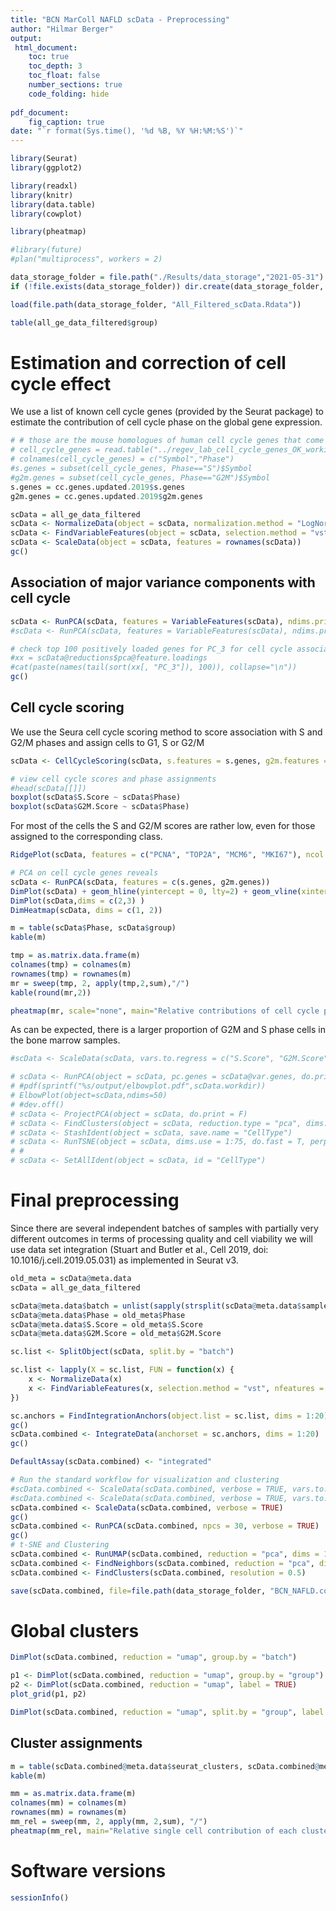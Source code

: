 ---
title: "BCN MarColl NAFLD scData - Preprocessing"
author: "Hilmar Berger"
output: 
 html_document:
    toc: true
    toc_depth: 3
    toc_float: false
    number_sections: true
    code_folding: hide
    
pdf_document:
    fig_caption: true
date: "`r format(Sys.time(), '%d %B, %Y %H:%M:%S')`"
---

```{r, message=FALSE}
library(Seurat)
library(ggplot2)

library(readxl)
library(knitr)
library(data.table)
library(cowplot)

library(pheatmap)

#library(future)
#plan("multiprocess", workers = 2)

data_storage_folder = file.path("./Results/data_storage","2021-05-31")
if (!file.exists(data_storage_folder)) dir.create(data_storage_folder, recursive=T)

```

```{r}
load(file.path(data_storage_folder, "All_Filtered_scData.Rdata"))

table(all_ge_data_filtered$group)
```
# Estimation and correction of cell cycle effect

We use a list of known cell cycle genes (provided by the Seurat package) to estimate the contribution of cell cycle phase on the global gene expression.

```{r}
# # those are the mouse homologues of human cell cycle genes that come with Seurat 
# cell_cycle_genes = read.table("../regev_lab_cell_cycle_genes_OK_working_with_phase.txt", sep="\t", header=F, stringsAsFactors = F)
# colnames(cell_cycle_genes) = c("Symbol","Phase")
#s.genes = subset(cell_cycle_genes, Phase=="S")$Symbol
#g2m.genes = subset(cell_cycle_genes, Phase=="G2M")$Symbol
s.genes = cc.genes.updated.2019$s.genes
g2m.genes = cc.genes.updated.2019$g2m.genes

```

```{r}
scData = all_ge_data_filtered
scData <- NormalizeData(object = scData, normalization.method = "LogNormalize", scale.factor = 1e4)
scData <- FindVariableFeatures(object = scData, selection.method = "vst")
scData <- ScaleData(object = scData, features = rownames(scData))
gc()
```

## Association of major variance components with cell cycle

```{r}
scData <- RunPCA(scData, features = VariableFeatures(scData), ndims.print = c(1:20), nfeatures.print = 20)
#scData <- RunPCA(scData, features = VariableFeatures(scData), ndims.print = c(1:100), nfeatures.print = 20)

# check top 100 positively loaded genes for PC_3 for cell cycle association in MSigDB
#xx = scData@reductions$pca@feature.loadings
#cat(paste(names(tail(sort(xx[, "PC_3"]), 100)), collapse="\n"))
gc()
```

<!-- There are some cell cycle markers in PCs 1 and 7 (Top2a, Mki67) and G2M markers in PC 13. -->

<!-- ```{r, fig.width=12} -->
<!-- DimHeatmap(scData, dims = c(1, 7, 13)) -->
<!-- ``` -->

## Cell cycle scoring

We use the Seura cell cycle scoring method to score association with S and G2/M phases and assign cells to G1, S or G2/M

```{r}
scData <- CellCycleScoring(scData, s.features = s.genes, g2m.features = g2m.genes, set.ident = TRUE)

# view cell cycle scores and phase assignments
#head(scData[[]])
boxplot(scData$S.Score ~ scData$Phase)
boxplot(scData$G2M.Score ~ scData$Phase)
```

For most of the cells the S and G2/M scores are rather low, even for those assigned to the corresponding class. 

```{r, fig.height=6}
RidgePlot(scData, features = c("PCNA", "TOP2A", "MCM6", "MKI67"), ncol = 4)
```

```{r, fig.width=13, fig.height=8}
# PCA on cell cycle genes reveals
scData <- RunPCA(scData, features = c(s.genes, g2m.genes))
DimPlot(scData) + geom_hline(yintercept = 0, lty=2) + geom_vline(xintercept = 0, lty=2)
DimPlot(scData,dims = c(2,3) )
DimHeatmap(scData, dims = c(1, 2))
```


```{r}
m = table(scData$Phase, scData$group)
kable(m)

tmp = as.matrix.data.frame(m)
colnames(tmp) = colnames(m)
rownames(tmp) = rownames(m)
mr = sweep(tmp, 2, apply(tmp,2,sum),"/")
kable(round(mr,2))

pheatmap(mr, scale="none", main="Relative contributions of cell cycle phases per experimental group", breaks=seq(0,1,by=0.01))
```
As can be expected, there is a larger proportion of G2M and S phase cells in the bone marrow samples. 

```{r}
#scData <- ScaleData(scData, vars.to.regress = c("S.Score", "G2M.Score"), features = rownames(scData))

# scData <- RunPCA(object = scData, pc.genes = scData@var.genes, do.print = F, pcs.compute = 100)
# #pdf(sprintf("%s/output/elbowplot.pdf",scData.workdir))
# ElbowPlot(object=scData,ndims=50)
# #dev.off()
# scData <- ProjectPCA(object = scData, do.print = F)
# scData <- FindClusters(object = scData, reduction.type = "pca", dims.use = 1:75, resolution = 0.6, print.output = 0, save.SNN = , force.recalc = T)
# scData <- StashIdent(object = scData, save.name = "CellType")
# scData <- RunTSNE(object = scData, dims.use = 1:75, do.fast = T, perplexity = 60)
# #
# scData <- SetAllIdent(object = scData, id = "CellType")

```

# Final preprocessing

Since there are several independent batches of samples with partially very different outcomes in terms of processing quality and cell viability we will use data set integration (Stuart and Butler et al., Cell 2019, doi: 10.1016/j.cell.2019.05.031) as implemented in Seurat v3.


```{r}
old_meta = scData@meta.data
scData = all_ge_data_filtered

scData@meta.data$batch = unlist(sapply(strsplit(scData@meta.data$sample_id_final, " / "), `[`,1))
scData@meta.data$Phase = old_meta$Phase
scData@meta.data$S.Score = old_meta$S.Score
scData@meta.data$G2M.Score = old_meta$G2M.Score

sc.list <- SplitObject(scData, split.by = "batch")

sc.list <- lapply(X = sc.list, FUN = function(x) {
    x <- NormalizeData(x)
    x <- FindVariableFeatures(x, selection.method = "vst", nfeatures = 2000)
})
```



```{r}
sc.anchors = FindIntegrationAnchors(object.list = sc.list, dims = 1:20)
gc()
scData.combined <- IntegrateData(anchorset = sc.anchors, dims = 1:20)
gc()
```


```{r}
DefaultAssay(scData.combined) <- "integrated"

# Run the standard workflow for visualization and clustering
#scData.combined <- ScaleData(scData.combined, verbose = TRUE, vars.to.regress = c("sample_id_final", "G2M_score", "G1_score"))
#scData.combined <- ScaleData(scData.combined, verbose = TRUE, vars.to.regress = c("percent_mito"))
scData.combined <- ScaleData(scData.combined, verbose = TRUE)
gc()
scData.combined <- RunPCA(scData.combined, npcs = 30, verbose = TRUE)
gc()
# t-SNE and Clustering
scData.combined <- RunUMAP(scData.combined, reduction = "pca", dims = 1:20)
scData.combined <- FindNeighbors(scData.combined, reduction = "pca", dims = 1:20)
scData.combined <- FindClusters(scData.combined, resolution = 0.5)
```

```{r}
save(scData.combined, file=file.path(data_storage_folder, "BCN_NAFLD.combined.RData"))
```

# Global clusters

```{r, fig.width=14}
DimPlot(scData.combined, reduction = "umap", group.by = "batch")

p1 <- DimPlot(scData.combined, reduction = "umap", group.by = "group")
p2 <- DimPlot(scData.combined, reduction = "umap", label = TRUE)
plot_grid(p1, p2)

DimPlot(scData.combined, reduction = "umap", split.by = "group", label = T)
```

## Cluster assignments

```{r}
m = table(scData.combined@meta.data$seurat_clusters, scData.combined@meta.data$sample_label)
kable(m)
```


```{r, fig.height=10, fig.width=8}
mm = as.matrix.data.frame(m)
colnames(mm) = colnames(m)
rownames(mm) = rownames(m)
mm_rel = sweep(mm, 2, apply(mm, 2,sum), "/")
pheatmap(mm_rel, main="Relative single cell contribution of each cluster to condition totals")
```

# Software versions

```{r}
sessionInfo()
```

